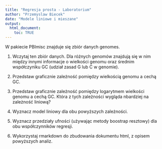```yaml
---
title: "Regresja prosta - Laboratorium"
author: "Przemyslaw Biecek"
date: "Modele liniowe i mieszane"
output: 
  html_document:
    toc: TRUE
---
```


W pakiecie PBImisc znajduje się zbiór danych genomes.

1. Wczytaj ten zbiór danych. Dla różnych genomów znajdują się w nim między innymi informacje o wielkości genomu oraz średnim współczyniku GC (udział zasad G lub C w genomie).

2. Przedstaw graficznie zależność pomiędzy wielkością genomu a cechą GC.

3. Przedstaw graficznie zależność pomiędzy logarytmem wielkości genomu a cechą GC. Która z tych zależności wygląda nbardziej na zależność liniową?

4. Wyznacz model liniowy dla obu powyższych zależności.

5. Wyznacz przedziały ufności (używając metody boostrap resztowy) dla obu współczynników regresji. 

6. Wykorzystaj rmarkdown do zbudowania dokumentu html, z opisem powyższych analiz.

